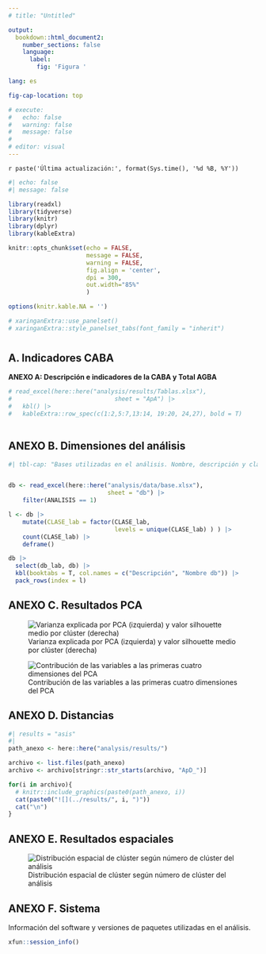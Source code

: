 ```yaml
---
# title: "Untitled"

output:
  bookdown::html_document2:
    number_sections: false
    language:
      label:
        fig: 'Figura '

lang: es

fig-cap-location: top

# execute: 
#   echo: false
#   warning: false
#   message: false  
#   
# editor: visual
---
```


`r paste('Última actualización:', format(Sys.time(), '%d %B, %Y'))`

```r
#| echo: false
#| message: false

library(readxl)
library(tidyverse)
library(knitr)
library(dplyr)
library(kableExtra)

knitr::opts_chunk$set(echo = FALSE, 
                      message = FALSE, 
                      warning = FALSE,
                      fig.align = 'center', 
                      dpi = 300, 
                      out.width="85%"
                      )

options(knitr.kable.NA = '')

# xaringanExtra::use_panelset()
# xaringanExtra::style_panelset_tabs(font_family = "inherit")
```

# {.tabset .tabset-fade}

## A. Indicadores CABA

**ANEXO A: Descripción e indicadores de la CABA y Total AGBA**

```r
 
# read_excel(here::here("analysis/results/Tablas.xlsx"),
#                             sheet = "ApA") |> 
#   kbl() |> 
#   kableExtra::row_spec(c(1:2,5:7,13:14, 19:20, 24,27), bold = T)
  
```

## ANEXO B. Dimensiones del análisis

```r
#| tbl-cap: "Bases utilizadas en el análisis. Nombre, descripción y clase"


db <- read_excel(here::here("analysis/data/base.xlsx"),
                            sheet = "db") |> 
    filter(ANALISIS == 1) 

l <- db |>
    mutate(CLASE_lab = factor(CLASE_lab,
                              levels = unique(CLASE_lab) ) ) |>
    count(CLASE_lab) |>
    deframe()

db |> 
  select(db_lab, db) |> 
  kbl(booktabs = T, col.names = c("Descripción", "Nombre db")) |>
  pack_rows(index = l)

```

## ANEXO C. Resultados PCA

![Varianza explicada por PCA (izquierda) y valor silhouette medio por clúster (derecha)](../Results/ApC_01_Varianza-silhouette.png)

![Contribución de las variables a las primeras cuatro dimensiones del PCA](../Results/ApC_02_Contribucion.png)

## ANEXO D. Distancias

```r
#| results = "asis"
#| 
path_anexo <- here::here("analysis/results/")

archivo <- list.files(path_anexo)
archivo <- archivo[stringr::str_starts(archivo, "ApD_")]

for(i in archivo){
  # knitr::include_graphics(paste0(path_anexo, i))
  cat(paste0("![](../results/", i, ")"))
  cat("\n")
}
```

## ANEXO E. Resultados espaciales

![Distribución espacial de clúster según número de clúster del análisis](../results/ApE_Cluster2-7.png)

## ANEXO F. Sistema

Información del software y versiones de paquetes utilizadas en el análisis.

```r
xfun::session_info()
```
